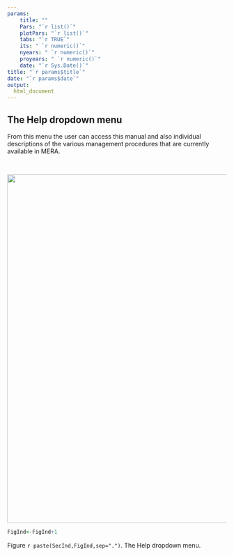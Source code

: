```yaml
---
params: 
    title: ""
    Pars: "`r list()`"
    plotPars: "`r list()`"
    tabs: "`r TRUE`"
    its: " `r numeric()`"
    nyears: " `r numeric()`"
    proyears: " `r numeric()`"
    date: "`r Sys.Date()`"
title: "`r params$title`"
date: "`r params$date`"
output:
  html_document
---
```


## The Help dropdown menu

From this menu the user can access this manual and also individual descriptions of the various management procedures that are currently available in MERA. 


<br />

<img src="./Images/Help_dropdown.jpg" width="800">

```r

FigInd<-FigInd+1

```

Figure `r paste(SecInd,FigInd,sep=".")`. The Help dropdown menu. 




